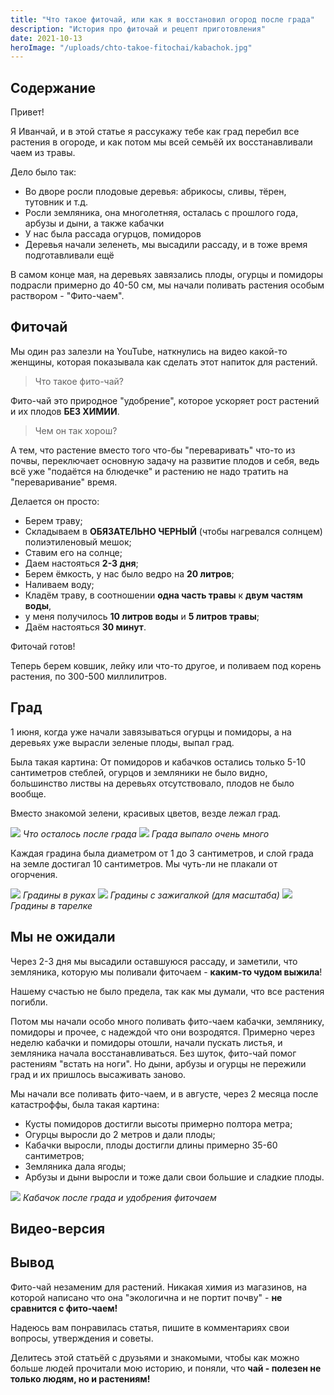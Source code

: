 ```yaml
---
title: "Что такое фиточай, или как я восстановил огород после града"
description: "История про фиточай и рецепт приготовления"
date: 2021-10-13
heroImage: "/uploads/chto-takoe-fitochai/kabachok.jpg"
---
```



## Содержание

Привет!

Я Иванчай, и в этой статье я рассyкажу тебе как град перебил все растения в огороде, и как потом мы всей семьёй их восстанавливали чаем из травы.

Дело было так:

- Во дворе росли плодовые деревья: абрикосы, сливы, тёрен, тутовник и т.д.
- Росли земляника, она многолетняя, осталась с прошлого года, арбузы и дыни, а также кабачки
- У нас была рассада огурцов, помидоров
- Деревья начали зеленеть, мы высадили рассаду, и в тоже время подготавливали ещё

В самом конце мая, на деревьях завязались плоды, огурцы и помидоры подрасли примерно до 40-50 см, мы начали поливать растения особым раствором - "Фито-чаем".

## Фиточай

Мы один раз залезли на YouTube, наткнулись на видео какой-то женщины, которая показывала как сделать этот напиток для растений.

> Что такое фито-чай?

Фито-чай это природное "удобрение", которое ускоряет рост растений и их плодов **БЕЗ ХИМИИ**.

> Чем он так хорош?

А тем, что растение вместо того что-бы "переваривать" что-то из почвы, переключает основную задачу на развитие плодов и себя, ведь всё уже "подаётся на блюдечке" и растению не надо тратить на "переваривание" время.

Делается он просто:

- Берем траву;
- Складываем в **ОБЯЗАТЕЛЬНО ЧЕРНЫЙ** (чтобы нагревался солнцем) полиэтиленовый мешок;
- Ставим его на солнце;
- Даем настояться **2-3 дня**;
- Берем ёмкость, у наc было ведро на **20 литров**;
- Наливаем воду;
- Кладём траву, в соотношении **одна часть травы** к **двум частям воды**,
- у меня получилось **10 литров воды** и **5 литров травы**;
- Даём настояться **30 минут**.

Фиточай готов!

Теперь берем ковшик, лейку или что-то другое, и поливаем под корень растения, по 300-500 миллилитров.

## Град

1 июня, когда уже начали завязываться огурцы и помидоры, а на деревьях уже вырасли зеленые плоды, выпал град.

Была такая картина:
От помидоров и кабачков остались только 5-10 сантиметров стеблей, огурцов и земляники не было видно, большинство листвы на деревьях отсутствовало, плодов не было вообще.

Вместо знакомой зелени, красивых цветов, везде лежал град.

![](uploads/chto-takoe-fitochai/grad-i-chelovek.webp)
_Что осталось после града_
![](uploads/chto-takoe-fitochai/kalosha-i-grad.webp)
_Града выпало очень много_

Каждая градина была диаметром от 1 до 3 сантиметров, и слой града на земле достигал 10 сантиметров.
Мы чуть-ли не плакали от огорчения.

![](uploads/chto-takoe-fitochai/grad-i-ruki.webp)
_Градины в руках_
![](uploads/chto-takoe-fitochai/grad-i-zhiga.webp)
_Градины с зажигалкой (для масштаба)_
![](uploads/chto-takoe-fitochai/gradiny-v-tarelke.webp)
_Градины в тарелке_

## Мы не ожидали

Через 2-3 дня мы высадили оставшуюся рассаду, и заметили, что земляника, которую мы поливали фиточаем - **каким-то чудом выжила**!

Нашему счастью не было предела, так как мы думали, что все растения погибли.

Потом мы начали особо много поливать фито-чаем кабачки, землянику, помидоры и прочее, с надеждой что они возродятся.
Примерно через неделю кабачки и помидоры отошли, начали пускать листья, и земляника начала восстанавливаться.
Без шуток, фито-чай помог растениям "встать на ноги".
Но дыни, арбузы и огурцы не пережили град и их пришлось высаживать заново.

Мы начали все поливать фито-чаем, и в августе, через 2 месяца после катастроффы, была такая картина:

- Кусты помидоров достигли высоты примерно полтора метра;
- Огурцы выросли до 2 метров и дали плоды;
- Кабачки выросли, плоды достигли длины примерно 35-60 сантиметров;
- Земляника дала ягоды;
- Арбузы и дыни выросли и тоже дали свои большие и сладкие плоды.

![](uploads/chto-takoe-fitochai/kabachok.jpg)
_Кабачок после града и удобрения фиточаем_

## Видео-версия

<Youtube id="_U72oLedLyg" />

## Вывод

Фито-чай незаменим для растений. Никакая химия из магазинов, на которой написано что она "экологична и не портит почву" - **не сравнится с фито-чаем!**

Надеюсь вам понравилась статья, пишите в комментариях свои
вопросы, утверждения и советы.

Делитесь этой статьёй с друзьями и знакомыми, чтобы как можно
больше людей прочитали мою историю, и поняли, что **чай - полезен не только людям, но и растениям!**
